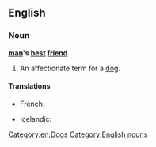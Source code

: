 ==English==

===Noun===
'''[[man]]'s [[best]] [[friend]]'''

# An affectionate term for a [[dog]].

====Translations====
{{trans-top|an affectionate term for a dog}}
* French: {{t|fr|le meilleur ami de l’homme|m}}
{{trans-mid}}
* Icelandic: {{t-|is|besti vinur mannsins}}
{{trans-bottom}}

[[Category:en:Dogs]]
[[Category:English nouns]]